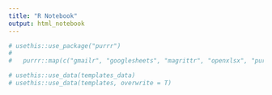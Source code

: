 ---
title: "R Notebook"
output: html_notebook
---

```{r add packages}
# usethis::use_package("purrr")
# 
#   purrr::map(c("gmailr", "googlesheets", "magrittr", "openxlsx", "purrr", "shiny", "stringr", "webshot"),usethis::use_package)
```

```{r datafiles}
# usethis::use_data(templates_data)
# usethis::use_data(templates, overwrite = T)
```

